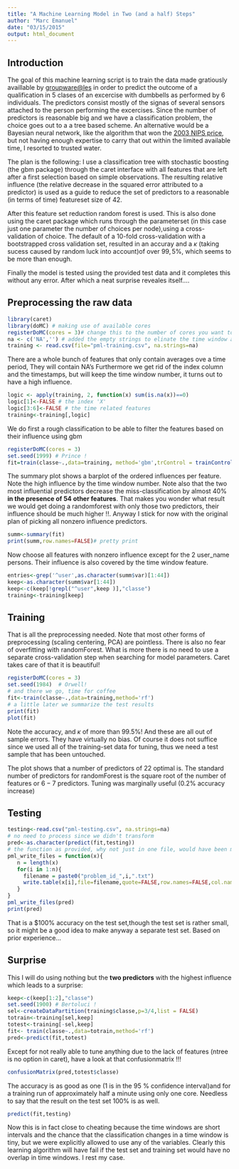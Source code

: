 ```yaml
---
title: "A Machine Learning Model in Two (and a half) Steps"
author: "Marc Emanuel"
date: "03/15/2015"
output: html_document
---
```

## Introduction

The goal  of this machine learning script is to train the data made gratiously availlable by [groupware@les](http://groupware.les.inf.puc-rio.br/har) in order to predict the outcome of a qualification in 5 clases of an excercise with dumbbells as performed by 6 individuals. The predictors consist mostly of the signas of several sensors attached to the person performing the excercises. Since the number of predictors is reasonable big and we have a classification problem, the choice goes out to a a tree based scheme. An alternative would be a Bayesian neural network, like the algorithm that won the [2003 NIPS price](http://clopinet.com/isabelle/Projects/NIPS2003/analysis.html), but not having enough expertise to carry that out within the limited available time, I resorted to trusted water.  

The plan is the following: I use a classification tree with stochastic boosting (the gbm package) through the caret interface with all features that are left after a first selection based on simple observations. 
The resulting relative influence (the relative decrease in the squared error attributed to a predictor) is used as a guide to reduce the set of predictors to a reasonable (in terms of time) featureset size of $42$.  

After this feature set reduction random forest is used. This is also done using the caret package which runs through the parameterset (in this case just one parameter the number of choices per node),using a cross-validation of choice. The default of a $10$-fold cross-validation with a bootstrapped cross validation set, resulted in an accuray and a $\kappa$ (taking sucess caused by random luck into account)of over $99,5\%$, which seems to be more than enough.

Finally the model is tested using the provided test data and it completes this without any error.  After which a neat surprise reveales itself....
 
## Preprocessing the raw data
```r

library(caret)
library(doMC) # making use of available cores
registerDoMC(cores = 3)# change this to the number of cores you want to use
na <- c('NA','') # added the empty strings to elinate the time window averages
training <- read.csv(file="pml-training.csv", na.strings=na)
```
There are a whole bunch of features that only contain averages ove a time period, They will contain NA's 
Furthermore we get rid of the index column and the timestamps, but will keep the time window number, it turns out to have a high influence. 

```r
logic <- apply(training, 2, function(x) sum(is.na(x))==0)
logic[1]<-FALSE # the index 'X'
logic[3:6]<-FALSE # the time related features
training<-training[,logic]
```
We do first a rough classification to be able to filter the features based on their influence using gbm

```r
registerDoMC(cores = 3)
set.seed(1999) # Prince !
fit=train(classe~.,data=training, method='gbm',trControl = trainControl(verbose = FALSE))
```
The summary plot shows a barplot of the ordered influences per feature. Note the high influence by the time window number. Note also that the two most influential predictors decrease the miss-classification by almost $40\%$ **in the presence of 54 other features**. That makes you wonder what result we would get doing a randomforest with only those two predictors, their influence should be much higher !!. Anyway I stick for now with the original plan of picking all nonzero influence predictors. 

```r
summ<-summary(fit)
print(summ,row.names=FALSE)# pretty print
```

Now choose all features with nonzero influence except for the $2$ user_name persons. Their influence is also covered by the time window feature.
```r
entries<-grep('^user',as.character(summ$var)[1:44])
keep<-as.character(summ$var[1:44])
keep<-c(keep[!grepl("^user",keep )],"classe")
training<-training[keep]
```

## Training
That is all the preprocessing needed. Note that most other forms of preprocessing (scaling centering, PCA) are pointless. There is also no fear of overfitting with randomForest. What is more there is no need to use a separate cross-validation step when searching for model parameters. Caret takes care of that it is beautiful! 

```r
registerDoMC(cores = 3)
set.seed(1984)  # Orwell!
# and there we go, time for coffee
fit<-train(classe~.,data=training,method='rf')
# a little later we summarize the test results
print(fit)
plot(fit)
```
  

Note the accuracy, and $\kappa$ of more than $99.5\%$! And these are all out of sample errors. They have virtually no bias. Of course it does not suffice since we used all of the training-set data for tuning, thus we need a test sample that has been untouched.

The plot shows that a number of predictors of $22$ optimal is. The standard number of predictors for randomForest is the square root of the number of features or $6-7$ predictors. Tuning was marginally useful ($0.2\%$ accuracy increase)

## Testing
```r
testing<-read.csv("pml-testing.csv", na.strings=na)
# no need to process since we didn't transform
pred<-as.character(predict(fit,testing))
# the function as provided, why not just in one file, would have been more efficient
pml_write_files = function(x){
   n = length(x)
   for(i in 1:n){
     filename = paste0("problem_id_",i,".txt")
     write.table(x[i],file=filename,quote=FALSE,row.names=FALSE,col.names=FALSE)
   }
}
pml_write_files(pred)
print(pred)
```
That is a $100% accuracy on the test set,though the test set is rather small, so it might be a good idea to make anyway a separate test set. Based on prior experience... 

## Surprise
This I will do using nothing but the **two predictors** with the highest influence which leads to a surprise:
```r
keep<-c(keep[1:2],"classe")
set.seed(1900) # Bertoluci !
sel<-createDataPartition(training$classe,p=3/4,list = FALSE)
totrain<-training[sel,keep]
totest<-training[-sel,keep]
fit<- train(classe~.,data=totrain,method='rf')
pred<-predict(fit,totest)
```
Except for not really able to tune anything due to the lack of features (ntree is no option in caret),
have a look at that confusionmatrix !!!
```r
confusionMatrix(pred,totest$classe)
```
The accuracy is as good as one (1 is in the 95 % confidence interval)and for a training run of approximately half a minute using only one core.
Needless to say that the result on the test set $100\%$ is as well. 
```r
predict(fit,testing)
```
Now this is in fact close to cheating because the time windows are short intervals and the chance that the classification changes in a time window is tiny, but we were explicitly allowed to use any of the variables. Clearly this learning algorithm will have fail if the test set and training set would have no overlap in time windows. I rest my case.